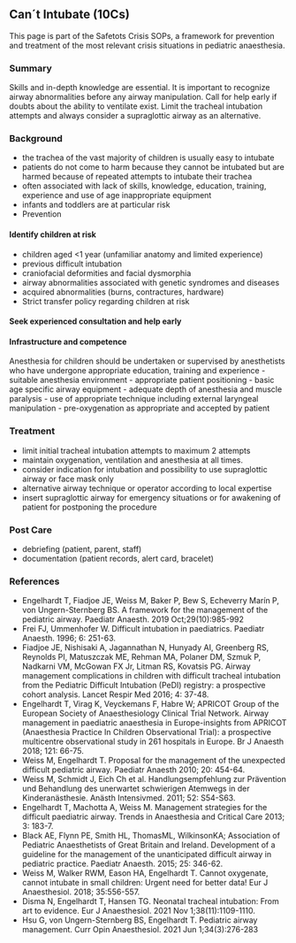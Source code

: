 ## Can´t Intubate (10Cs)
This page is part of the Safetots Crisis SOPs, a framework for prevention and treatment of the most relevant crisis situations in pediatric anaesthesia.

### Summary
Skills and in-depth knowledge are essential. It is important to recognize airway abnormalities before any airway manipulation. Call for help early if doubts about the ability to ventilate exist. Limit the tracheal intubation attempts and always consider a supraglottic airway as an alternative.

### Background
-   the trachea of the vast majority of children is usually easy to intubate
-   patients do not come to harm because they cannot be intubated but are harmed because of repeated attempts to intubate their trachea
-   often associated with lack of skills, knowledge, education, training, experience and use of age inappropriate equipment
-   infants and toddlers are at particular risk
-   Prevention

#### Identify children at risk
-   children aged \<1 year (unfamiliar anatomy and limited experience)
-   previous difficult intubation
-   craniofacial deformities and facial dysmorphia
-   airway abnormalities associated with genetic syndromes and diseases
-   acquired abnormalities (burns, contractures, hardware)
-   Strict transfer policy regarding children at risk

#### Seek experienced consultation and help early

#### Infrastructure and competence
Anesthesia for children should be undertaken or supervised by anesthetists who have undergone appropriate education, training and experience
-   suitable anesthesia environment
-   appropriate patient positioning
-   basic age specific airway equipment
-   adequate depth of anesthesia and muscle paralysis
-   use of appropriate technique including external laryngeal manipulation
-   pre-oxygenation as appropriate and accepted by patient

### Treatment
-   limit initial tracheal intubation attempts to maximum 2 attempts
-   maintain oxygenation, ventilation and anesthesia at all times.
-   consider indication for intubation and possibility to use supraglottic airway or face mask only
-   alternative airway technique or operator according to local expertise
-   insert supraglottic airway for emergency situations or for awakening of patient for postponing the procedure

### Post Care
-   debriefing (patient, parent, staff)
-   documentation (patient records, alert card, bracelet)

### References
-   Engelhardt T, Fiadjoe JE, Weiss M, Baker P, Bew S, Echeverry Marín P, von Ungern-Sternberg BS. A framework for the management of the pediatric airway. Paediatr Anaesth. 2019 Oct;29(10):985-992
-   Frei FJ, Ummenhofer W. Difficult intubation in paediatrics. Paediatr Anaesth. 1996; 6: 251-63.
-   Fiadjoe JE, Nishisaki A, Jagannathan N, Hunyady AI, Greenberg RS, Reynolds PI, Matuszczak ME, Rehman MA, Polaner DM, Szmuk P, Nadkarni VM, McGowan FX Jr, Litman RS, Kovatsis PG. Airway management complications in children with difficult tracheal intubation from the Pediatric Difficult Intubation (PeDI) registry: a prospective cohort analysis. Lancet Respir Med 2016; 4: 37-48.
-   Engelhardt T, Virag K, Veyckemans F, Habre W; APRICOT Group of the European Society of Anaesthesiology Clinical Trial Network. Airway management in paediatric anaesthesia in Europe-insights from APRICOT (Anaesthesia Practice In Children Observational Trial): a prospective multicentre observational study in 261 hospitals in Europe. Br J Anaesth 2018; 121: 66-75.
-   Weiss M, Engelhardt T. Proposal for the management of the unexpected difficult pediatric airway. Paediatr Anaesth 2010; 20: 454-64.
-   Weiss M, Schmidt J, Eich Ch et al. Handlungsempfehlung zur Prävention und Behandlung des unerwartet schwierigen Atemwegs in der Kinderanästhesie. Anästh Intensivmed. 2011; 52: S54-S63.
-   Engelhardt T, Machotta A, Weiss M. Management strategies for the difficult paediatric airway. Trends in Anaesthesia and Critical Care 2013; 3: 183-7.
-   Black AE, Flynn PE, Smith HL, ThomasML, WilkinsonKA; Association of Pediatric Anaesthetists of Great Britain and Ireland. Development of a guideline for the management of the unanticipated difficult airway in pediatric practice. Paediatr Anaesth. 2015; 25: 346-62.
-   Weiss M, Walker RWM, Eason HA, Engelhardt T. Cannot oxygenate, cannot intubate in small children: Urgent need for better data! Eur J Anaesthesiol. 2018; 35:556-557.
-   Disma N, Engelhardt T, Hansen TG. Neonatal tracheal intubation: From art to evidence. Eur J Anaesthesiol. 2021 Nov 1;38(11):1109-1110.
-   Hsu G, von Ungern-Sternberg BS, Engelhardt T. Pediatric airway management. Curr Opin Anaesthesiol. 2021 Jun 1;34(3):276-283

